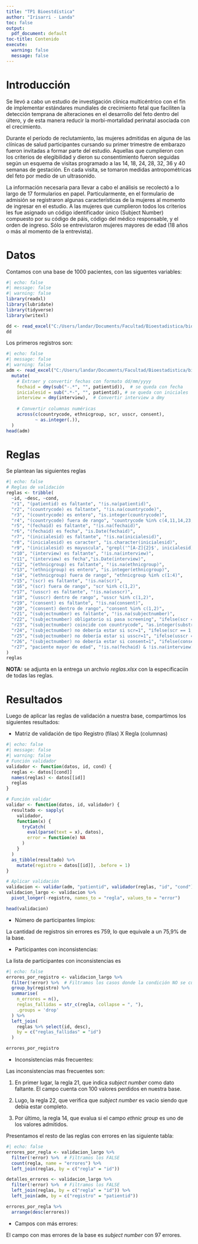 ```yaml
---
title: "TP1 Bioestdística"
author: "Irisarri - Landa"
toc: false
output:
  pdf_document: default
toc-title: Contenido
execute:
  warning: false
  message: false
---
```


\thispagestyle{empty}

\begin{center}
  \vspace*{1cm}

  \Huge
  \textbf{TP 1: Validación de datos}

  \vspace{0.5cm}
  \LARGE

  \vspace{1.5cm}

  \textbf{Alumnos:}  Malena Irisarri, Román Landa\\

  \vfill

  \includegraphics[width=0.9\textwidth]{logo_universidad}

  \vspace{0.8cm}


  Rosario, Argentina

  17 de Abril de 2025
\end{center}

\newpage

# Introducción

Se llevó a cabo un estudio de investigación clínica multicéntrico con el fin de implementar estándares mundiales de crecimiento fetal que faciliten la detección temprana de alteraciones en el desarrollo del feto dentro del últero, y de esta manera reducir la morbi-mortalidad perinatal asociada con el crecimiento.

Durante el período de reclutamiento, las mujeres admitidas en alguna de las clínicas de salud participantes cursando su primer trimestre de embarazo fueron invitadas a formar parte del estudio. Aquellas que cumplieron con los criterios de elegibilidad y dieron su consentimiento fueron seguidas según un esquema de visitas programado a las 14, 18, 24, 28, 32, 36 y 40 semanas de gestación. En cada visita, se tomaron medidas antropométricas del feto por medio de un ultrasonido.

La información necesaria para llevar a cabo el análisis se recolectó a lo largo de 17 formularios en papel. Particularmente, en el formulario de admisión se registraron algunas características de la mujeres al momento de ingresar en el estudio. A las mujeres que cumplieron todos los criterios les fue asignado un código identificador único (Subject Number) compuesto por su código de páis, código del médico responsable, y el orden de ingreso. Sólo se entrevistaron mujeres mayores de edad (18 años o más al momento de la entrevista).

# Datos

Contamos con una base de 1000 pacientes, con las siguentes variables:

```r
#| echo: false
#| message: false
#| warning: false
library(readxl)
library(lubridate)
library(tidyverse)
library(writexl)

dd <- read_excel("C:/Users/landar/Documents/Facultad/Bioestadistica/bioestadistica/tp1/datos/dd.xlsx")
dd
```

Los primeros registros son:

```r
#| echo: false
#| message: false
#| warning: false
adm <- read_excel("C:/Users/landar/Documents/Facultad/Bioestadistica/bioestadistica/tp1/datos/adm.xlsx") %>%
  mutate(
    # Extraer y convertir fechas con formato dd/mm/yyyy
    fechaid = dmy(sub("-.*", "", patientid)),  # se queda con fecha
    inicialesid = sub(".*-", "", patientid), # se queda con iniciales
    interview = dmy(interview),  # Convertir interview a dmy
    
    # Convertir columnas numéricas
    across(c(countrycode, ethnicgroup, scr, usscr, consent), 
           ~ as.integer(.)),
  )
head(adm)
```

# Reglas

Se plantean las siguientes reglas

```r
#| echo: false
# Reglas de validación
reglas <- tribble(
  ~id, ~desc, ~cond,
  "r1", "(patientid) es faltante", "!is.na(patientid)",
  "r2", "(countrycode) es faltante", "!is.na(countrycode)",
  "r3", "(countrycode) es entero", "is.integer(countrycode)",
  "r4", "(countrycode) fuera de rango", "countrycode %in% c(4,11,14,23,31,48,54,65,72,97)",
  "r5", "(fechaid) es faltante", "!is.na(fechaid)",  
  "r6", "(fechaid) es fecha", "is.Date(fechaid)",
  "r7", "(inicialesid) es faltante", "!is.na(inicialesid)",
  "r8", "(inicialesid) es caracter", "is.character(inicialesid)", 
  "r9", "(inicialesid) es mayuscula", "grepl('^[A-Z]{2}$', inicialesid)",
  "r10", "(interview) es faltante", "!is.na(interview)",  
  "r11", "(interview) es fecha","is.Date(interview)",
  "r12", "(ethnicgroup) es faltante", "!is.na(ethnicgroup)",
  "r13", "(ethnicgroup) es entero", "is.integer(ethnicgroup)",
  "r14", "(ethnicgroup) fuera de rango", "ethnicgroup %in% c(1:4)",
  "r15", "(scr) es faltante", "!is.na(scr)",
  "r16", "(scr) fuera de rango", "scr %in% c(1,2)",
  "r17", "(usscr) es faltante", "!is.na(usscr)",
  "r18", "(usscr) dentro de rango", "usscr %in% c(1,2)",
  "r19", "(consent) es faltante", "!is.na(consent)",
  "r20", "(consent) dentro de rango", "consent %in% c(1,2)",
  "r21", "(subjectnumber) es faltante", "!is.na(subjectnumber)",
  "r22", "(subjectnumber) obligatorio si pasa screening", "ifelse(scr == 2 & usscr == 2 & consent == 2, !is.na(subjectnumber), TRUE)",
  "r23", "(subjectnumber) coincide con countrycode", "as.integer(substr(subjectnumber,1,3)) == countrycode",
  "r24", "(subjectnumber) no debería estar si scr=1", "ifelse(scr == 1, is.na(subjectnumber), TRUE)",
  "r25", "(subjectnumber) no debería estar si usscr=1", "ifelse(usscr == 1, is.na(subjectnumber), TRUE)",
  "r26", "(subjectnumber) no debería estar si consent=1", "ifelse(consent == 1, is.na(subjectnumber), TRUE)",
  "r27", "paciente mayor de edad", "!is.na(fechaid) & !is.na(interview) & (interval(fechaid, interview) / years(1)) >= 18"
)
reglas

```

**NOTA:** se adjunta en la entrega un archvio *reglas.xlsx* con la especificaciín de todas las reglas.
 

# Resultados


Luego de aplicar las reglas de validación a nuestra base, compartimos los siguientes resultados:

- Matriz de validación de tipo Registro (filas) X Regla (columnas)

```r
#| echo: false
#| message: false
#| warning: false
# Función validador
validador <- function(datos, id, cond) {
  reglas <- datos[[cond]]
  names(reglas) <- datos[[id]]
  reglas
}

# Función validar
validar <- function(datos, id, validador) {
  resultado <- sapply(
    validador,
    function(x) {
      tryCatch(
        eval(parse(text = x), datos),
        error = function(e) NA
      )
    }
  )
  as_tibble(resultado) %>%
    mutate(registro = datos[[id]], .before = 1)
}

# Aplicar validación
validacion <- validar(adm, "patientid", validador(reglas, "id", "cond"))
validacion_largo <- validacion %>%
  pivot_longer(-registro, names_to = "regla", values_to = "error")

head(validacion)
```


- Número de participantes limpios:

La cantidad de registros sin errores es 759, lo que equivale a un 75,9% de la base.

- Participantes con inconsistencias:

La lista de participantes con inconsistencias es

```r
#| echo: false
errores_por_registro <- validacion_largo %>%
  filter(!error) %>%  # Filtramos los casos donde la condición NO se cumplió (error)
  group_by(registro) %>%
  summarise(
    n_errores = n(),
    reglas_fallidas = str_c(regla, collapse = ", "),
    .groups = 'drop'
  ) %>%
  left_join(
    reglas %>% select(id, desc),
    by = c("reglas_fallidas" = "id")
  )

errores_por_registro
```


-  Inconsistencias más frecuentes:

Las inconsistencias mas frecuentes son:

1. En primer lugar, la regla 21, que indica *subject number* como dato faltante. El campo cuenta con 100 valores perdidos en nuestra base.

2. Lugo, la regla 22, que verifica que *subject number* es vacio siendo que debia estar completo.

3. Por último, la regla 14, que evalua si el campo *ethnic group* es uno de los valores admitidos.

Presentamos el resto de las reglas con errores en las siguiente tabla:

```r
#| echo: false
errores_por_regla <- validacion_largo %>%
  filter(!error) %>%  # Filtramos los FALSE
  count(regla, name = "errores") %>%
  left_join(reglas, by = c("regla" = "id"))

detalles_errores <- validacion_largo %>%
  filter(!error) %>%  # Filtramos los FALSE
  left_join(reglas, by = c("regla" = "id")) %>%
  left_join(adm, by = c("registro" = "patientid"))

errores_por_regla %>%
  arrange(desc(errores))
```

-  Campos con más errores:

El campo con mas errores de la base es *subject number* con 97 errores.
